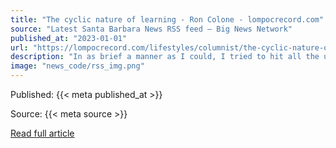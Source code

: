 ```yaml
---
title: "The cyclic nature of learning - Ron Colone - lompocrecord.com"
source: "Latest Santa Barbara News RSS feed – Big News Network"
published_at: "2023-01-01"
url: "https://lompocrecord.com/lifestyles/columnist/the-cyclic-nature-of-learning-ron-colone/article_1c427790-0012-51a4-aeb6-e70a33d6eb14.html"
description: "In as brief a manner as I could, I tried to hit all the usual talking points, first off explaining that unlike nuclear fission which splits atoms apart to release energy fusion joins atoms together. It is a"
image: "news_code/rss_img.png"
---
```



  Published: {{< meta published_at >}}
  

  Source: {{< meta source >}}
  

  [Read full article]({{< meta url >}})
  

